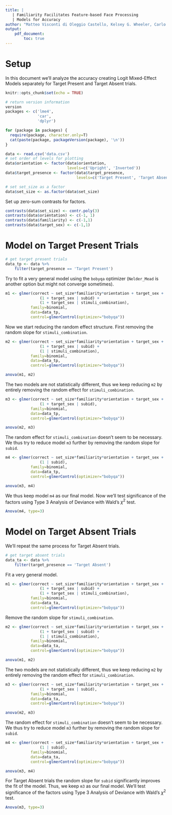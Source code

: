 ```yaml
---
title: |
   | Familiarity Facilitates Feature-based Face Processing
   | Models for Accuracy
author: "Matteo Visconti di Oleggio Castello, Kelsey G. Wheeler, Carlo Cipolli, M. Ida Gobbini"
output: 
    pdf_document:
        toc: true
---
```


# Setup

In this document we'll analyze the accuracy creating Logit Mixed-Effect
Models separately for Target Present and Target Absent trials.

```r
knitr::opts_chunk$set(echo = TRUE)
```

```r
# return version information
version
packages <- c('lme4',
              'car',
              'dplyr')

for (package in packages) {
  require(package, character.only=T)
  cat(paste(package, packageVersion(package), '\n'))
}

data <- read.csv('data.csv')
# set order of levels for plotting
data$orientation <- factor(data$orientation, 
                           levels=c('Upright', 'Inverted'))
data$target_presence <- factor(data$target_presence, 
                               levels=c('Target Present', 'Target Absent'))

# set set_size as a factor
data$set_size <- as.factor(data$set_size)
```

Set up zero-sum contrasts for factors.

```r
contrasts(data$set_size) <- contr.poly(3)
contrasts(data$orientation) <- c(-1, 1)
contrasts(data$familiarity) <- c(-1,1)
contrasts(data$target_sex) <- c(-1,1)
```

# Model on Target Present Trials

```r
# get target present trials
data_tp <- data %>%
    filter(target_presence == 'Target Present')
```

Try to fit a very general model using the `bobyqa` optimizer (`Nelder_Mead` is
another option but might not converge sometimes). 
```r
m1 <- glmer(correct ~ set_size*familiarity*orientation + target_sex + 
               (1 + target_sex | subid) + 
               (1 + target_sex | stimuli_combination),
           family=binomial,
           data=data_tp,
           control=glmerControl(optimizer="bobyqa"))
```

Now we start reducing the random effect structure. First removing the random
slope for `stimuli_combination`.

```r
m2 <- glmer(correct ~ set_size*familiarity*orientation + target_sex + 
               (1 + target_sex | subid) + 
               (1 | stimuli_combination),
           family=binomial,
           data=data_tp,
           control=glmerControl(optimizer="bobyqa"))

anova(m1, m2)
```

The two models are not statistically different, thus we keep reducing `m2` by
entirely removing the random effect for `stimuli_combination`.

```r
m3 <- glmer(correct ~ set_size*familiarity*orientation + target_sex + 
               (1 + target_sex | subid),  
           family=binomial,
           data=data_tp,
           control=glmerControl(optimizer="bobyqa"))

anova(m2, m3)
```

The random effect for `stimuli_combination` doesn't seem to be necessary. We
thus try to reduce model `m3` further by removing the random slope for 
`subid`.

```r
m4 <- glmer(correct ~ set_size*familiarity*orientation + target_sex + 
               (1 | subid),  
           family=binomial,
           data=data_tp,
           control=glmerControl(optimizer="bobyqa"))

anova(m3, m4)
```

We thus keep model `m4` as our final model. Now we'll test significance of the 
factors using Type 3 Analysis of Deviance with Wald's $\chi^2$ test.
```r
Anova(m4, type=3)
```

# Model on Target Absent Trials
We'll repeat the same process for Target Absent trials.
```r
# get target absent trials
data_ta <- data %>%
    filter(target_presence == 'Target Absent')
```

Fit a very general model.
```r
m1 <- glmer(correct ~ set_size*familiarity*orientation + target_sex + 
               (1 + target_sex | subid) + 
               (1 + target_sex | stimuli_combination),
           family=binomial,
           data=data_ta,
           control=glmerControl(optimizer="bobyqa"))
```

Remove the random slope for `stimuli_combination`.

```r
m2 <- glmer(correct ~ set_size*familiarity*orientation + target_sex + 
               (1 + target_sex | subid) + 
               (1 | stimuli_combination),
           family=binomial,
           data=data_ta,
           control=glmerControl(optimizer="bobyqa"))

anova(m1, m2)
```

The two models are not statistically different, thus we keep reducing `m2` by
entirely removing the random effect for `stimuli_combination`.

```r
m3 <- glmer(correct ~ set_size*familiarity*orientation + target_sex + 
               (1 + target_sex | subid),  
           family=binomial,
           data=data_ta,
           control=glmerControl(optimizer="bobyqa"))

anova(m2, m3)
```

The random effect for `stimuli_combination` doesn't seem to be necessary. We
thus try to reduce model `m3` further by removing the random slope for 
`subid`.

```r
m4 <- glmer(correct ~ set_size*familiarity*orientation + target_sex + 
               (1 | subid),  
           family=binomial,
           data=data_ta,
           control=glmerControl(optimizer="bobyqa"))

anova(m3, m4)
```

For Target Absent trials the random slope for `subid` significantly improves
the fit of the model. Thus, we keep `m3` as our final model.
We'll test significance of the factors using Type 3 Analysis of Deviance 
with Wald's $\chi^2$ test.
```r
Anova(m3, type=3)
```

